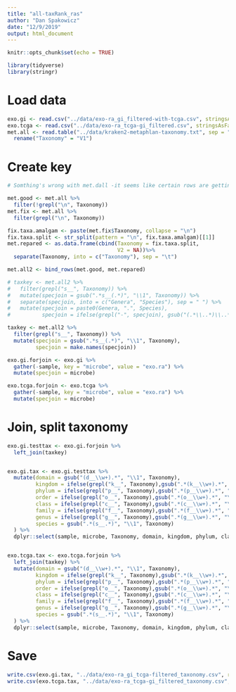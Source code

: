 ```yaml
---
title: "all-taxRank_ras"
author: "Dan Spakowicz"
date: "12/9/2019"
output: html_document
---
```


```r
knitr::opts_chunk$set(echo = TRUE)

library(tidyverse)
library(stringr)
```


# Load data
```r
exo.gi <- read.csv("../data/exo-ra_gi_filtered-with-tcga.csv", stringsAsFactors = F)[,-1]
exo.tcga <- read.csv("../data/exo-ra_tcga-gi_filtered.csv", stringsAsFactors = F)
met.all <- read.table("../data/kraken2-metaphlan-taxonomy.txt", sep = "\t", stringsAsFactors = F) %>%
  rename("Taxonomy" = "V1")

```
# Create key

```r
# Somthing's wrong with met.dall -it seems like certain rows are getting pasted together?

met.good <- met.all %>%
  filter(!grepl("\n", Taxonomy))
met.fix <- met.all %>%
  filter(grepl("\n", Taxonomy)) 

fix.taxa.amalgam <- paste(met.fix$Taxonomy, collapse = "\n")
fix.taxa.split <- str_split(pattern = "\n", fix.taxa.amalgam)[[1]]
met.repared <- as.data.frame(cbind(Taxonomy = fix.taxa.split,
                                   V2 = NA))%>%
  separate(Taxonomy, into = c("Taxonomy"), sep = "\t")

met.all2 <- bind_rows(met.good, met.repared)

# taxkey <- met.all2 %>%
#   filter(grepl("s__", Taxonomy)) %>%
#   mutate(specjoin = gsub(".*s__(.*)", "\\1", Taxonomy)) %>%
#   separate(specjoin, into = c("Genera", "Species"), sep = " ") %>%
#   mutate(specjoin = paste0(Genera, ".", Species),
#          specjoin = ifelse(grepl("-", specjoin), gsub("(.*\\..*)\\..*", "\\1", gsub("-", ".", specjoin)), specjoin))

taxkey <- met.all2 %>%
  filter(grepl("s__", Taxonomy)) %>%
  mutate(specjoin = gsub(".*s__(.*)", "\\1", Taxonomy),
         specjoin = make.names(specjoin))
```

```r
exo.gi.forjoin <- exo.gi %>%
  gather(-sample, key = "microbe", value = "exo.ra") %>%
  mutate(specjoin = microbe)

exo.tcga.forjoin <- exo.tcga %>%
  gather(-sample, key = "microbe", value = "exo.ra") %>%
  mutate(specjoin = microbe)

```

# Join, split taxonomy

```r
exo.gi.testtax <- exo.gi.forjoin %>%
  left_join(taxkey)


exo.gi.tax <- exo.gi.testtax %>%
  mutate(domain = gsub("(d__\\w+).*", "\\1", Taxonomy),
         kingdom = ifelse(grepl("k__", Taxonomy),gsub(".*(k__\\w+).*", "\\1", Taxonomy), NA),
         phylum = ifelse(grepl("p__", Taxonomy),gsub(".*(p__\\w+).*", "\\1", Taxonomy), NA),
         order = ifelse(grepl("o__", Taxonomy),gsub(".*(o__\\w+).*", "\\1", Taxonomy), NA),
         class = ifelse(grepl("c__", Taxonomy),gsub(".*(c__\\w+).*", "\\1", Taxonomy), NA),
         family = ifelse(grepl("f__", Taxonomy),gsub(".*(f__\\w+).*", "\\1", Taxonomy), NA),
         genus = ifelse(grepl("g__", Taxonomy),gsub(".*(g__\\w+).*", "\\1", Taxonomy), NA),
         species = gsub(".*(s__.*)", "\\1", Taxonomy)
  ) %>%
  dplyr::select(sample, microbe, Taxonomy, domain, kingdom, phylum, class, order, family, genus, species, exo.ra)


exo.tcga.tax <- exo.tcga.forjoin %>%
  left_join(taxkey) %>%
  mutate(domain = gsub("(d__\\w+).*", "\\1", Taxonomy),
         kingdom = ifelse(grepl("k__", Taxonomy),gsub(".*(k__\\w+).*", "\\1", Taxonomy), NA),
         phylum = ifelse(grepl("p__", Taxonomy),gsub(".*(p__\\w+).*", "\\1", Taxonomy), NA),
         order = ifelse(grepl("o__", Taxonomy),gsub(".*(o__\\w+).*", "\\1", Taxonomy), NA),
         class = ifelse(grepl("c__", Taxonomy),gsub(".*(c__\\w+).*", "\\1", Taxonomy), NA),
         family = ifelse(grepl("f__", Taxonomy),gsub(".*(f__\\w+).*", "\\1", Taxonomy), NA),
         genus = ifelse(grepl("g__", Taxonomy),gsub(".*(g__\\w+).*", "\\1", Taxonomy), NA),
         species = gsub(".*(s__.*)", "\\1", Taxonomy)
  ) %>%
  dplyr::select(sample, microbe, Taxonomy, domain, kingdom, phylum, class, order, family, genus, species, exo.ra)
```

# Save

```r
write.csv(exo.gi.tax, "../data/exo-ra_gi_tcga-filtered_taxonomy.csv", row.names = F)
write.csv(exo.tcga.tax, "../data/exo-ra_tcga-gi_filtered_taxonomy.csv", row.names = F)
```

